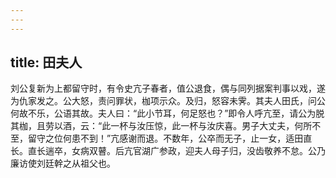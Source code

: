 ```yaml
---
---
---
```

title: 田夫人
---




刘公复新为上都留守时，有令史亢子春者，值公退食，偶与同列据案判事以戏，遂为仇家发之。公大怒，责问罪状，枷项示众。及归，怒容未霁。其夫人田氏，问公何故不乐，公语其故。夫人曰：“此小节耳，何足怒也？”即令人呼亢至，请公为脱其枷，且劳以酒，云：“此一杯与汝压惊，此一杯与汝庆喜。男子大丈夫，何所不至，留守之位何患不到！”亢感谢而退。不数年，公卒而无子，止一女，适田直长。直长遄卒，女病双瞽。后亢官湖广参政，迎夫人母子归，没齿敬养不怠。公乃廉访使刘廷幹之从祖父也。